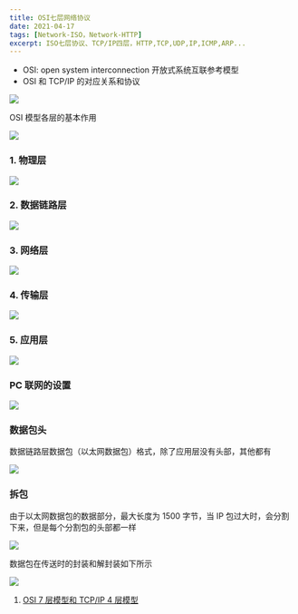 ```yaml
---
title: OSI七层网络协议
date: 2021-04-17
tags: [Network-ISO，Network-HTTP]
excerpt: ISO七层协议、TCP/IP四层，HTTP,TCP,UDP,IP,ICMP,ARP...
---
```


<Info title="OSI">

- OSI: open system interconnection 开放式系统互联参考模型
- OSI 和 TCP/IP 的对应关系和协议

![](https://thumbsnap.com/i/91syqCKF.jpg?0419)

OSI 模型各层的基本作用

![](https://thumbsnap.com/i/ou8L9jw4.jpg?0419)

</Info>

<Primary title="各层详解">

### 1. 物理层

![](https://thumbsnap.com/i/RH3A4gga.png?0419)

### 2. 数据链路层

![](https://thumbsnap.com/i/eayy6LgS.jpg?0419)

### 3. 网络层

![](https://thumbsnap.com/i/jiK2hp18.jpg?0419)

### 4. 传输层

![](https://thumbsnap.com/i/AwR7nXjS.jpg?0419)

### 5. 应用层

![](https://thumbsnap.com/i/bZuDGfjz.png?0419)

</Primary>

<Success title="补充">

### PC 联网的设置

![](https://thumbsnap.com/i/ucD8Xmxo.png?0419)

### 数据包头

数据链路层数据包（以太网数据包）格式，除了应用层没有头部，其他都有

![](https://thumbsnap.com/i/LGW5CydN.jpg?0419)

### 拆包

由于以太网数据包的数据部分，最大长度为 1500 字节，当 IP 包过大时，会分割下来，但是每个分割包的头部都一样

![](https://thumbsnap.com/i/DhrTu2V9.jpg?0419)

数据包在传送时的封装和解封装如下所示

![](https://thumbsnap.com/i/QMnK46Kz.jpg?0419)

</Success>

<Warning title="参考连接">

1. [OSI 7 层模型和 TCP/IP 4 层模型](https://zhuanlan.zhihu.com/p/32059190)

</Warning>
